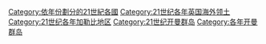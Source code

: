 [[Category:依年份劃分的21世紀各國|Category:依年份劃分的21世紀各國]]
[[Category:21世纪各年英国海外领土|Category:21世纪各年英国海外领土]]
[[Category:21世纪各年加勒比地区|Category:21世纪各年加勒比地区]]
[[Category:21世纪开曼群岛|Category:21世纪开曼群岛]]
[[Category:各年开曼群岛|Category:各年开曼群岛]]